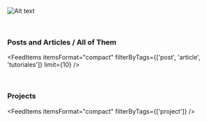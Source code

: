 <img src="hacktheplanet.png" alt="Alt text" title="title" />

<AuthorBanner />
<p>&nbsp;</p>

<h3>
  Posts and Articles / <Link to='posts-and-articles'>All of Them</Link>
</h3>


<FeedItems 
  itemsFormat="compact" 
  filterByTags={['post', 'article', 'tutoriales']} 
  limit={10} 
/>

<p>&nbsp;</p>

### Projects

<FeedItems itemsFormat="compact" filterByTags={['project']} />
<p>&nbsp;</p>